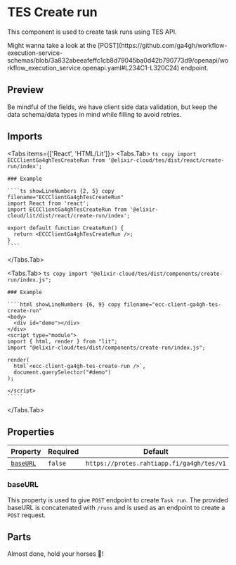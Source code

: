 
# TES Create run

<ComponentName
  tagName='ecc-client-ga4gh-tes-create-run'
  reactTagName='ECCClientGa4ghTesCreateRun'
  version='0.1.1'
  beta
/>

This component is used to create task runs using TES API.

<Callout emoji='👀' type='info'>
  Might wanna take a look at the
  [POST](https://github.com/ga4gh/workflow-execution-service-schemas/blob/3a832abeeafeffc1cb8d79045ba0d42b790773d9/openapi/workflow_execution_service.openapi.yaml#L234C1-L320C24)
  endpoint.
</Callout>

## Preview

<CreateRun />

<Callout emoji='🕵️‍♀️' type='info'>
  Be mindful of the fields, we have client side data validation, but keep the data schema/data types
  in mind while filling to avoid retries.
</Callout>

## Imports

<Tabs items={['React', 'HTML/Lit']}>
  <Tabs.Tab>
    ```ts copy
    import ECCClientGa4ghTesCreateRun from '@elixir-cloud/tes/dist/react/create-run/index';
    ```

    ### Example

    ````ts showLineNumbers {2, 5} copy filename="ECCClientGa4ghTesCreateRun"
    import React from 'react';
    import ECCClientGa4ghTesCreateRun from '@elixir-cloud/lit/dist/react/create-run/index';

    export default function CreateRun() {
      return <ECCClientGa4ghTesCreateRun />;
    }
    ````

  </Tabs.Tab>
  
  <Tabs.Tab>
    ```ts copy
    import "@elixir-cloud/tes/dist/components/create-run/index.js";
    ```

    ### Example

    ````html showLineNumbers {6, 9} copy filename="ecc-client-ga4gh-tes-create-run"
    <body>
      <div id="demo"></div>
    </div>
    <script type="module">
    import { html, render } from "lit";
    import "@elixir-cloud/tes/dist/components/create-run/index.js";

    render(
      html`<ecc-client-ga4gh-tes-create-run />`,
      document.querySelector("#demo")
    );

    </script>
    `````

  </Tabs.Tab>
</Tabs>

## Properties

| Property              | Required | Default                                   | Type     | Description |
| --------------------- | -------- | ----------------------------------------- | -------- | ----------- |
| [`baseURL`](#baseURL) | `false`  | `https://protes.rahtiapp.fi/ga4gh/tes/v1` | `String` | Base URL    |

### baseURL

This property is used to give `POST` endpoint to create `Task run`. The provided baseURL is concatenated with `/runs` and is used as an endpoint to create a `POST` request.

## Parts

<Callout emoji='😙'>Almost done, hold your horses 🏇!</Callout>
